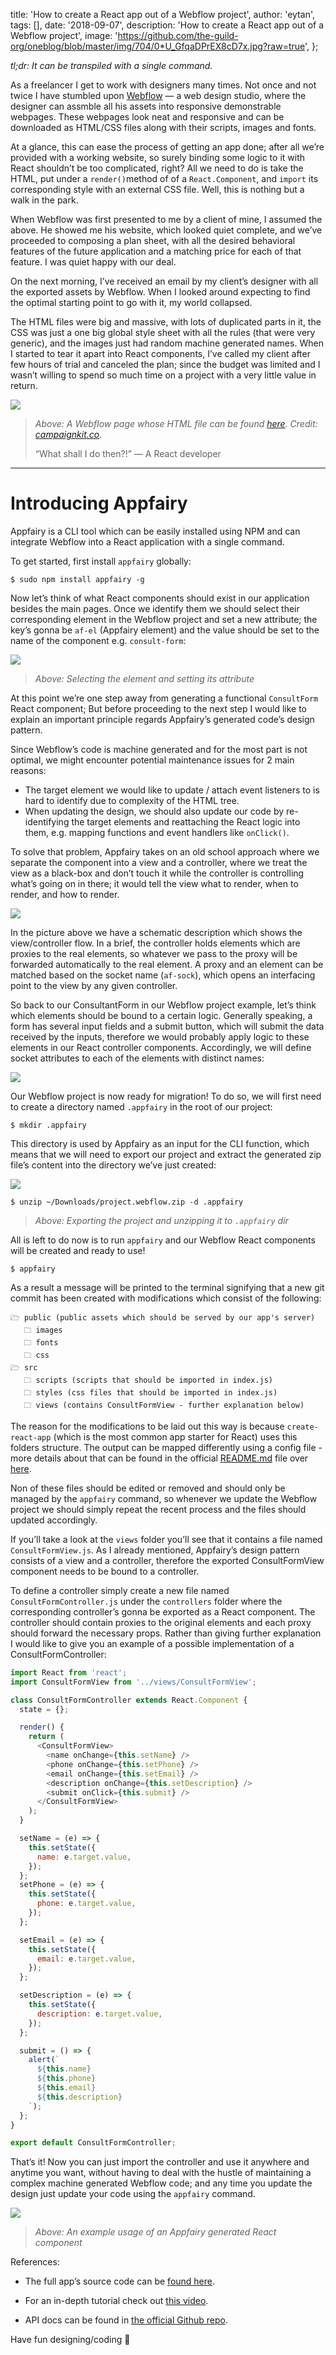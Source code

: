 
  title: 'How to create a React app out of a Webflow project',
  author: 'eytan',
  tags: [],
  date: '2018-09-07',
  description: 'How to create a React app out of a Webflow project',
  image:
    'https://github.com/the-guild-org/oneblog/blob/master/img/704/0*U_GfqaDPrEX8cD7x.jpg?raw=true',
};


_tl;dr: It can be transpiled with a single command._

As a freelancer I get to work with designers many times. Not once and not twice I have stumbled upon [Webflow](https://webflow.com/) — a web design studio, where the designer can assmble all his assets into responsive demonstrable webpages. These webpages look neat and responsive and can be downloaded as HTML/CSS files along with their scripts, images and fonts.

At a glance, this can ease the process of getting an app done; after all we’re provided with a working website, so surely binding some logic to it with React shouldn’t be too complicated, right? All we need to do is take the HTML, put under a `render()`method of of a `React.Component`, and `import` its corresponding style with an external CSS file. Well, this is nothing but a walk in the park.

When Webflow was first presented to me by a client of mine, I assumed the above. He showed me his website, which looked quiet complete, and we’ve proceeded to composing a plan sheet, with all the desired behavioral features of the future application and a matching price for each of that feature. I was quiet happy with our deal.

On the next morning, I’ve received an email by my client’s designer with all the exported assets by Webflow. When I looked around expecting to find the optimal starting point to go with it, my world collapsed.

The HTML files were big and massive, with lots of duplicated parts in it, the CSS was just a one big global style sheet with all the rules (that were very generic), and the images just had random machine generated names. When I started to tear it apart into React components, I’ve called my client after few hours of trial and canceled the plan; since the budget was limited and I wasn’t willing to spend so much time on a project with a very little value in return.

![](https://github.com/the-guild-org/oneblog/blob/master/img/704/0*U_GfqaDPrEX8cD7x.jpg?raw=true)

> _Above: A Webflow page whose HTML file can be found [here](https://gist.github.com/DAB0mB/1979ac9cfa5fbe52e6375d80841200ae). Credit: [campaignkit.co](https://www.campaignkit.co/)._
>
> “What shall I do then?!” — A React developer

---

# Introducing Appfairy

Appfairy is a CLI tool which can be easily installed using NPM and can integrate Webflow into a React application with a single command.

To get started, first install `appfairy` globally:

```
$ sudo npm install appfairy -g
```

Now let’s think of what React components should exist in our application besides the main pages. Once we identify them we should select their corresponding element in the Webflow project and set a new attribute; the key’s gonna be `af-el` (Appfairy element) and the value should be set to the name of the component e.g. `consult-form`:

![](https://github.com/the-guild-org/oneblog/blob/master/img/704/0*mSriYEAcT8cB1gAQ.jpg?raw=true)

> _Above: Selecting the element and setting its attribute_

At this point we’re one step away from generating a functional `ConsultForm` React component; But before proceeding to the next step I would like to explain an important principle regards Appfairy’s generated code’s design pattern.

Since Webflow’s code is machine generated and for the most part is not optimal, we might encounter potential maintenance issues for 2 main reasons:

- The target element we would like to update / attach event listeners to is hard to identify due to complexity of the HTML tree.
- When updating the design, we should also update our code by re-identifying the target elements and reattaching the React logic into them, e.g. mapping functions and event handlers like `onClick()`.

To solve that problem, Appfairy takes on an old school approach where we separate the component into a view and a controller, where we treat the view as a black-box and don’t touch it while the controller is controlling what’s going on in there; it would tell the view what to render, when to render, and how to render.

![](https://github.com/the-guild-org/oneblog/blob/master/img/704/0*ME0a5Q8gazTmqYcP.jpg?raw=true)

In the picture above we have a schematic description which shows the view/controller flow. In a brief, the controller holds elements which are proxies to the real elements, so whatever we pass to the proxy will be forwarded automatically to the real element. A proxy and an element can be matched based on the socket name (`af-sock`), which opens an interfacing point to the view by any given controller.

So back to our ConsultantForm in our Webflow project example, let’s think which elements should be bound to a certain logic. Generally speaking, a form has several input fields and a submit button, which will submit the data received by the inputs, therefore we would probably apply logic to these elements in our React controller components. Accordingly, we will define socket attributes to each of the elements with distinct names:

![](https://github.com/the-guild-org/oneblog/blob/master/img/704/0*QpTeFHeu0_b7eYNI.jpg?raw=true)

Our Webflow project is now ready for migration! To do so, we will first need to create a directory named `.appfairy` in the root of our project:

```
$ mkdir .appfairy
```

This directory is used by Appfairy as an input for the CLI function, which means that we will need to export our project and extract the generated zip file’s content into the directory we’ve just created:

![](https://github.com/the-guild-org/oneblog/blob/master/img/704/0*3tAtYXQ2a9Gjmwru.jpg?raw=true)

```
$ unzip ~/Downloads/project.webflow.zip -d .appfairy
```

> _Above: Exporting the project and unzipping it to `.appfairy` dir_

All is left to do now is to run `appfairy` and our Webflow React components will be created and ready to use!

```
$ appfairy
```

As a result a message will be printed to the terminal signifying that a new git commit has been created with modifications which consist of the following:

```
🗁 public (public assets which should be served by our app's server)
   🗀 images
   🗀 fonts
   🗀 css
🗁 src
   🗀 scripts (scripts that should be imported in index.js)
   🗀 styles (css files that should be imported in index.js)
   🗀 views (contains ConsultFormView - further explanation below)
```

The reason for the modifications to be laid out this way is because `create-react-app` (which is the most common app starter for React) uses this folders structure. The output can be mapped differently using a config file - more details about that can be found in the official [README.md](http://readme.md/) file over [here](https://github.com/DAB0mB/Appfairy).

Non of these files should be edited or removed and should only be managed by the `appfairy` command, so whenever we update the Webflow project we should simply repeat the recent process and the files should updated accordingly.

If you’ll take a look at the `views` folder you’ll see that it contains a file named `ConsultFormView.js`. As I already mentioned, Appfairy’s design pattern consists of a view and a controller, therefore the exported ConsultFormView component needs to be bound to a controller.

To define a controller simply create a new file named `ConsultFormController.js` under the `controllers` folder where the corresponding controller’s gonna be exported as a React component. The controller should contain proxies to the original elements and each proxy should forward the necessary props. Rather than giving further explanation I would like to give you an example of a possible implementation of a ConsultFormController:

```javascript
import React from 'react';
import ConsultFormView from '../views/ConsultFormView';

class ConsultFormController extends React.Component {
  state = {};

  render() {
    return (
      <ConsultFormView>
        <name onChange={this.setName} />
        <phone onChange={this.setPhone} />
        <email onChange={this.setEmail} />
        <description onChange={this.setDescription} />
        <submit onClick={this.submit} />
      </ConsultFormView>
    );
  }

  setName = (e) => {
    this.setState({
      name: e.target.value,
    });
  };
  setPhone = (e) => {
    this.setState({
      phone: e.target.value,
    });
  };

  setEmail = (e) => {
    this.setState({
      email: e.target.value,
    });
  };

  setDescription = (e) => {
    this.setState({
      description: e.target.value,
    });
  };

  submit = () => {
    alert(`
      ${this.name}
      ${this.phone}
      ${this.email}
      ${this.description}
    `);
  };
}

export default ConsultFormController;
```

That’s it! Now you can just import the controller and use it anywhere and anytime you want, without having to deal with the hustle of maintaining a complex machine generated Webflow code; and any time you update the design just update your code using the `appfairy` command.

![](https://github.com/the-guild-org/oneblog/blob/master/img/704/0*jCE2BBPMnd7LI769.gif?raw=true)

> _Above: An example usage of an Appfairy generated React component_

References:

- The full app’s source code can be [found here](https://github.com/DAB0mB/Appfairy/tree/master/examples/prefetch).

- For an in-depth tutorial check out [this video](https://youtu.be/6hJe6pZld0o).

- API docs can be found in [the official Github repo](https://github.com/DAB0mB/Appfairy).

Have fun designing/coding 🙂
